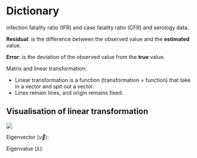 # Dictionary

infection fatality ratio (IFR) and case fatality ratio (CFR) and serology data.

::: {#def-residual}
**Residual**: is the difference between the observed value and the **estimated** value.
:::

::: {#def-error}
**Error**: is the deviation of the observed value from the **true** value.
:::

Matrix and linear transformation:

- Linear transformation is a function (transformation = function) that take in a vector and spit out a vector.
- Lines remain lines, and origin remains fixed.

::: {.callout-note collapse="true"}
## Visualisation of linear transformation
![](img/dict/litrans.webp)
:::

Eigenvector ($\vec{v}$):



Eigenvalue ($\lambda$):

